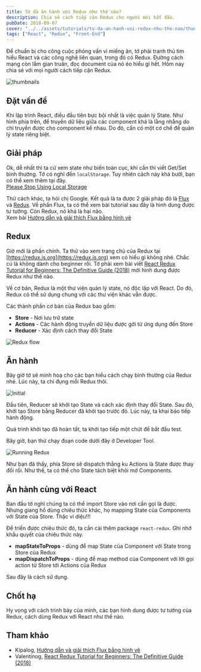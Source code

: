 ```yaml
---
title: Tớ đã ăn hành với Redux như thế nào?
description: Chia sẻ cách tiếp cận Redux cho người mới bắt đầu.
pubDate: 2018-09-07
cover: "../../assets/tutorials/to-da-an-hanh-voi-redux-nhu-the-nao/thumbnails.jpg"
tags: ["React", "Redux", "Front-End"]
---
```


Để chuẩn bị cho công cuộc phỏng vấn vì miếng ăn, tớ phải tranh thủ tìm hiểu React và các công nghệ liên quan, trong đó có Redux. Đường cách mạng còn lắm gian truân, đọc document của nó éo hiểu gì hết. Hôm nay chia sẻ với mọi người cách tiếp cận Redux.

![thumbnails](../../assets/tutorials/to-da-an-hanh-voi-redux-nhu-the-nao/thumbnails.jpg)

## Đặt vấn đề

Khi lập trình React, điều đầu tiên bực bội nhất là việc quản lý State. Như hình phía trên, để truyền dữ liệu giữa các component khá là lằng nhằng do chỉ truyền được cho component kề nhau. Do đó, cần có một cơ chế để quản lý state riêng biệt.

## Giải pháp

Ok, dễ nhất thì ta cứ xem state như biến toàn cục, khi cần thì viết Get/Set bình thường. Tớ có nghĩ đến `localStorage`. Tuy nhiên cách này khá bưởi, bạn có thể xem thêm tại đây.  
[Please Stop Using Local Storage](https://dev.to/rdegges/please-stop-using-local-storage-1i04)

Thử cách khác, ta hỏi chị Google. Kết quả là ta được 2 giải pháp đó là [Flux](https://facebook.github.io/flux/) và [Redux](https://redux.js.org/). Về phần Flux, ta có thể xem bài tutorial sau đây là hình dung được tư tưởng. Còn Redux, nó khá là hại não.  
Xem bài [Hướng dẫn và giải thích Flux bằng hình vẽ](https://kipalog.com/posts/Huong-dan-va-giai-thich-Flux-bang-hinh-ve)

## Redux

Giờ mới là phần chính. Ta thử vào xem trang chủ của Redux tại [https://redux.js.org](https://redux.js.org) xem có hiểu gì không nhé. Chắc cú là không dành cho beginner rồi. Tớ phải xem bài viết [React Redux Tutorial for Beginners: The Definitive Guide (2018)](https://www.valentinog.com/blog/react-redux-tutorial-beginners/) mới hình dung được Redux như thế nào.

Về cơ bản, Redux là một thư viện quản lý state, nó độc lập với React. Do đó, Redux có thể sử dụng chung với các thư viện khác vẫn được.

Các thành phần cơ bản của Redux bao gồm:

- **Store** - Nơi lưu trữ state
- **Actions** - Các hành động truyền dữ liệu được gởi từ ứng dụng đến Store
- **Reducer** - Xác định cách thay đổi State

![Redux flow](../../assets/tutorials/to-da-an-hanh-voi-redux-nhu-the-nao/redux-flow.png)

## Ăn hành

Bây giờ tớ sẽ minh hoạ cho các bạn hiểu cách chạy bình thường của Redux nhé. Lúc này, ta chỉ đụng mỗi Redux thôi.

![Initial](../../assets/tutorials/to-da-an-hanh-voi-redux-nhu-the-nao/init.png)

Đầu tiên, Reducer sẽ khởi tạo State và cách xác định thay đổi State. Sau đó, khởi tạo Store bằng Reducer đã khởi tạo trước đó. Lúc này, ta khai báo tiếp hành động.

Quá trình khởi tạo đã hoàn tất, ta khởi tạo tiếp một chút để bắt đầu test.

Bây giờ, bạn thử chạy đoạn code dưới đây ở Developer Tool.

![Running Redux](../../assets/tutorials/to-da-an-hanh-voi-redux-nhu-the-nao/run.png)

Như bạn đã thấy, phía Store sẽ dispatch thằng ku Actions là State được thay đổi rồi. Như thế, ta có thể cho State tách biệt khỏi mớ Components.

## Ăn hành cùng với React

Ban đầu tớ nghĩ chúng ta có thể import Store vào nơi cần gọi là được. Nhưng giang hồ dùng chiêu thức khác, họ mapping State của Components với State của Store. Thặc vi diệu!!!

Để triển được chiêu thức đó, ta cần cài thêm package `react-redux`. Ghi nhớ khẩu quyết của chiêu thức này.

- **mapStateToProps** - dùng để map State của Component với State trong Store của Redux
- **mapDispatchToProps** - dùng để map method của Component với lời gọi action từ Store tới Actions của Redux

Sau đây là cách sử dụng.

## Chốt hạ

Hy vọng với cách trình bày của mình, các bạn hình dung được tư tưởng của Redux, cách dùng Redux với React như thế nào.

## Tham khảo

- Kipalog, [Hướng dẫn và giải thích Flux bằng hình vẽ](https://kipalog.com/posts/Huong-dan-va-giai-thich-Flux-bang-hinh-ve)
- Valentinog, [React Redux Tutorial for Beginners: The Definitive Guide (2018)](https://www.valentinog.com/blog/react-redux-tutorial-beginners/)
